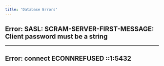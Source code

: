 ```yaml
---
title: 'Database Errors'
---
```



## Error: SASL: SCRAM-SERVER-FIRST-MESSAGE: Client password must be a string

<SaslSection />

---

## Error: connect ECONNREFUSED ::1:5432

<ConnectionErrorSection />